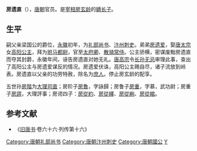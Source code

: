 '''房遗直'''（{{bd|？||？||}}），[[唐朝|唐朝]]官员。是[[宰相|宰相]][[房玄龄|房玄龄]]的[[嫡长子|嫡长子]]。

== 生平 ==
嗣父亲梁国公的爵位，[[永徽|永徽]]初年，为[[礼部尚书|礼部尚书]]、[[汴州|汴州]][[刺史|刺史]]。弟弟[[房遗爱|房遗爱]]，娶[[唐太宗|唐太宗]]女[[高阳公主|高阳公主]]，拜为[[驸马都尉|驸马都尉]]，官至[[太府卿|太府卿]]、[[散骑常侍|散骑常侍]]。公主骄横，密谋废黜房遗直而夺其封爵，永徽年间，诬告房遗直对她无礼。[[唐高宗|唐高宗]]令[[长孙无忌|长孙无忌]]审理此事，查出了高阳公主与房遗爱谋反的情况。房遗爱伏诛，高阳公主赐自尽，诸子流放到岭表。房遗直以父亲的功劳特赦，除名为[[庶人|庶人]]。停止房玄龄的配享。

五世孙[[房階|房階]]为[[大理寺|大理]][[司直|司直]]；房阶子[[房魯|房魯]]，字詠歸；房鲁子[[房重|房重]]，字慕，武功尉；房重子[[房諤|房諤]]，大理評事；房谔四子：[[房從約|房從約]]、[[房從繹|房從繹]]、[[房從絢|房從絢]]、[[房從綰|房從綰]]。

==参考文献==
*《[[旧唐书|旧唐书]]·卷六十六·列传第十六》

{{唐朝官员小作品}}
{{DEFAULTSORT:F}}
[[Category:唐朝礼部尚书|Category:唐朝礼部尚书]]
[[Category:唐朝汴州刺史|Category:唐朝汴州刺史]]
[[Category:唐朝國公|Category:唐朝國公]]
[[Category:房姓|Y]]